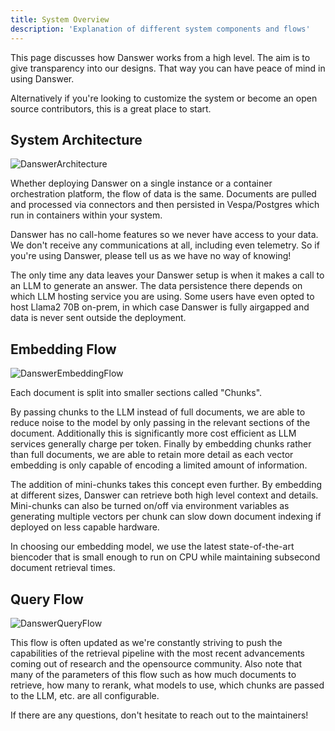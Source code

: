 ```yaml
---
title: System Overview
description: 'Explanation of different system components and flows'
---
```


This page discusses how Danswer works from a high level. The aim is to give transparency into our designs.
That way you can have peace of mind in using Danswer.

Alternatively if you're looking to customize the system or become an open source contributors, this is a great place
to start.

## System Architecture

![DanswerArchitecture](/images/system_overview/DanswerArchitecture.png)

Whether deploying Danswer on a single instance or a container orchestration platform, the flow of data is the same.
Documents are pulled and processed via connectors and then persisted in Vespa/Postgres which run in containers within
your system.

Danswer has no call-home features so we never have access to your data. We don't receive any communications at all,
including even telemetry. So if you're using Danswer, please tell us as we have no way of knowing!

The only time any data leaves your Danswer setup is when it makes a call to an LLM to generate an answer.
The data persistence there depends on which LLM hosting service you are using. Some users have even opted to host
Llama2 70B on-prem, in which case Danswer is fully airgapped and data is never sent outside the deployment.


## Embedding Flow

![DanswerEmbeddingFlow](/images/system_overview/DanswerEmbeddingFlow.png)

Each document is split into smaller sections called "Chunks".

By passing chunks to the LLM instead of full documents, we are able to reduce noise to the model by only passing in the
relevant sections of the document. Additionally this is significantly more cost efficient as LLM services generally
charge per token. Finally by embedding chunks rather than full documents, we are able to retain more detail as each
vector embedding is only capable of encoding a limited amount of information.

The addition of mini-chunks takes this concept even further. By embedding at different sizes, Danswer can retrieve both
high level context and details. Mini-chunks can also be turned on/off via environment variables as generating
multiple vectors per chunk can slow down document indexing if deployed on less capable hardware.

In choosing our embedding model, we use the latest state-of-the-art biencoder that is small enough to run on CPU
while maintaining subsecond document retrieval times.


## Query Flow

![DanswerQueryFlow](/images/system_overview/DanswerQueryFlow.png)

This flow is often updated as we're constantly striving to push the capabilities of the retrieval pipeline with the
most recent advancements coming out of research and the opensource community. Also note that many of the parameters of
this flow such as how much documents to retrieve, how many to rerank, what models to use, which chunks are passed to
the LLM, etc. are all configurable.

If there are any questions, don't hesitate to reach out to the maintainers!
